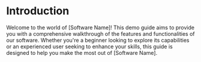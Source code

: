 # Introduction

Welcome to the world of [Software Name]! This demo guide aims to provide you with a comprehensive walkthrough of the features and functionalities of our software. Whether you're a beginner looking to explore its capabilities or an experienced user seeking to enhance your skills, this guide is designed to help you make the most out of [Software Name].
